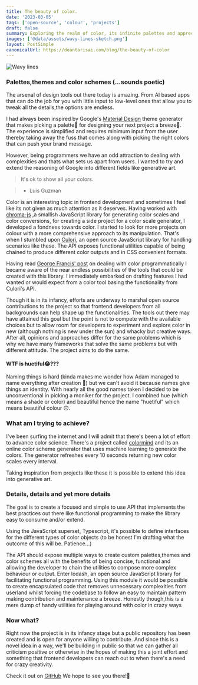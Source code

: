 ```yaml
---
title: The beauty of color.
date: '2023-03-05'
tags: ['open-source', 'colour', 'projects']
draft: false
summary: Exploring the realm of color, its infinite palettes and appreciating its role in software.
images: ['@data/assets/wavy-lines-sketch.png']
layout: PostSimple
canonicalUrl: https://deantarisai.com/blog/the-beauty-of-color
---
```


![Wavy lines](@data/assets/wavy-lines-sketch.png)

### Palettes,themes and color schemes (...sounds poetic)

The arsenal of design tools out there today is amazing. From AI based apps that can do the job for you with little input to low-level ones that allow you to tweak all the details,the options are endless.

I had always been inspired by Google's [Material Design](https://www.google.com/url?sa=t&source=web&rct=j&url=https://m3.material.io/&ved=2ahUKEwja8YqmpcT9AhWFbcAKHQwQCg4QFnoECAgQAQ&usg=AOvVaw1m_ncbk44bHJu2XGUNLOo3) theme generator that makes picking a palette🎨 for designing your next project a breeze🍃. The experience is simplified and requires minimum input from the user thereby taking away the fuss that comes along with picking the right colors that can push your brand message.

However, being programmers we have an odd attraction to dealing with complexities and thats what sets us apart from users. I wanted to try and extend the reasoning of Google into different fields like generative art.

> It's ok to show all your colors.

> - Luis Guzman

Color is an interesting topic in frontend development and sometimes I feel like its not given as much attention as it deserves.
Having worked with [chroma-js](https://gka.github.io/chroma.js/) ,a smallish JavaScript library for generating color scales and color conversions, for creating a side project for a color scale generator, I developed a fondness towards color. I started to look for more projects on colour with a more comprehensive approach to its manipulation. That's when I stumbled upon [Culori](https://culorijs.org/), an open source JavaScript library for handling scenarios like these. The API exposes functional utilities capable of being chained to produce different color outputs and in CSS convenient formats.

Having read [George Francis' post](https://tympanus.net/codrops/2021/12/07/coloring-with-code-a-programmatic-approach-to-design/) on dealing with color programmatically I became aware of the near endless possibilities of the tools that could be created with this library. I immediately embarked on drafting features I had wanted or would expect from a color tool basing the functionality from Culori's API.

Though it is in its infancy, efforts are underway to marshal open source contributions to the project so that frontend developers from all backgrounds can help shape up the functionalities. The tools out there may have attained this goal but the point is not to compete with the available choices but to allow room for developers to experiment and explore color in new (although nothing is new under the sun) and whacky but creative ways. After all, opinions and approaches differ for the same problems which is why we have many frameworks that solve the same problems but with different attitude. The project aims to do the same.

#### WTF is huetiful😂???

Naming things is hard (kinda makes me wonder how Adam managed to name everything after creation 🤔) but we can't avoid it because names give things an identity. With nearly all the good names taken I decided to be unconventional in picking a moniker for the project. I combined hue (which means a shade or color) and beautiful hence the name "huetiful" which means beautiful colour 🙃.

### What am I trying to achieve?

I've been surfing the internet and I will admit that there's been a lot of effort to advance color science. There's a project called [colormind](https://colormind.io) and its an online color scheme generator that uses machine learning to generate the colors. The generator refreshes every 10 seconds returning new color scales every interval.

Taking inspiration from projects like these it is possible to extend this idea into generative art.

### Details, details and yet more details

The goal is to create a focused and simple to use API that implements the best practices out there like functional programming to make the library easy to consume and/or extend.

Using the JavaScript superset, Typescript, it's possible to define interfaces for the different types of color objects (to be honest I'm drafting what the outcome of this will be. Patience...)

The API should expose multiple ways to create custom palettes,themes and color schemes all with the benefits of being concise, functional and allowing the developer to chain the utilities to compose more complex behaviour or output. Enter lodash, an open source JavaScript library for facilitating functional programming. Using this module it would be possible to create encapsulated code that removes unnecessary complexities from userland whilst forcing the codebase to follow an easy to maintain pattern making contribution and maintenance a breeze. Honestly though,this is a mere dump of handy utilities for playing around with color in crazy ways

### Now what?

Right now the project is in its infancy stage but a public repository has been created and is open for anyone willing to contribute. And since this is a novel idea in a way, we'll be building in public so that we can gather all criticism positive or otherwise in the hopes of making this a joint effort and something that frontend developers can reach out to when there's a need for crazy creativity.

Check it out on [GitHub](https://github.com/prjctimg/huetiful)
We hope to see you there!👋

